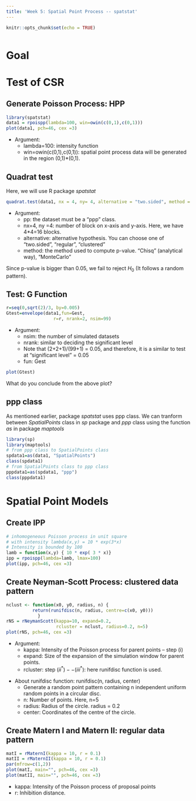 ```yaml
---
title: 'Week 5: Spatial Point Process -- spatstat'
---
```


<div style="margin-bottom:50px;">
```r
knitr::opts_chunk$set(echo = TRUE)
```

</div>

# Goal



# Test of CSR


## Generate Poisson Process: HPP


```r
library(spatstat)
data1 = rpoispp(lambda=100, win=owin(c(0,1),c(0,1)))
plot(data1, pch=46, cex =3)                           
```

* Argument: 
  + lambda=100: intensity function 
  + win=owin(c(0,1),c(0,1)): spatial point process data will be generated in the region (0,1)*(0,1).




## Quadrat test

Here, we will use R package *spatstat*

```r
quadrat.test(data1, nx = 4, ny= 4, alternative = "two.sided", method = "Chisq")
```
* Argument: 
  + pp: the dataset must be a "ppp" class.
  + nx=4, ny =4: number of block on x-axis and y-axis. Here, we have 4*4=16 blocks. 
  + alternative: alternative hypothesis. You can choose one of "two.sided", "regular", "clustered"
  + method: the method used to compute p-value. "Chisq" (analytical way), "MonteCarlo"
  
Since p-value is bigger than 0.05, we fail to reject $H_0$ (It follows a random pattern). 

  
## Test: G Function

```r
r=seq(0,sqrt(2)/3, by=0.005)
Gtest=envelope(data1,fun=Gest, 
                  r=r, nrank=2, nsim=99)
```
* Argument: 
  + nsim: the number of simulated datasets
  + nrank: similar to deciding the significant level
  + Note that (2+2+1)/(99+1) = 0.05, and therefore, it is a similar to test at "significant level" = 0.05 
  + fun: Gest



```r
plot(Gtest)
```

What do you conclude from the above plot?



## ppp class

As mentioned earlier, package *spatstat* uses ppp class. We can tranform between *SpatialPoints* class in *sp* package and *ppp* class using the function *as* in package *maptools*

```r
library(sp)
library(maptools)
# from ppp class to SpatialPoints class 
spdata1=as(data1, "SpatialPoints")
class(spdata1)  
# from SpatialPoints class to ppp class
pppdata1=as(spdata1, "ppp")
class(pppdata1) 
```

# Spatial Point Models




## Create IPP

```r
# inhomogeneous Poisson process in unit square
# with intensity lambda(x,y) = 10 * exp(3*x)
# Intensity is bounded by 100
lamb = function(x,y) { 10 * exp( 3 * x)}
ipp = rpoispp(lambda=lamb, lmax=100) 
plot(ipp, pch=46, cex =3)
```

## Create Neyman-Scott Process: clustered data pattern

```r
nclust <- function(x0, y0, radius, n) {
          return(runifdisc(n, radius, centre=c(x0, y0)))
            }
rNS = rNeymanScott(kappa=10, expand=0.2, 
                   rcluster = nclust, radius=0.2, n=5)
plot(rNS, pch=46, cex =3)
```

* Argument: 
  + kappa: Intensity of the Poisson process for parent points -- step (i) 
  + expand: Size of the expansion of the simulation window for parent points.
  + rcluster: step $(ii^*)--(iii^*)$: here runifdisc function is used.

\vspace{10pt}

* About runifdisc function: runifdisc(n, radius, center)
  + Generate a random point pattern containing n independent uniform random points in a circular disc.
  + n: Number of points. Here, n=5
  + radius: Radius of the circle. radius = 0.2
  + center: Coordinates of the centre of the circle.
  
## Create Matern I and Matern II: regular data pattern
```r
matI = rMaternI(kappa = 10, r = 0.1)
matII = rMaternII(kappa = 10, r = 0.1)
par(mfrow=c(1,2))
plot(matI, main="", pch=46, cex =3)
plot(matII, main="", pch=46, cex =3)
```

* kappa: Intensity of the Poisson process of proposal points
* r: Inhibition distance.

